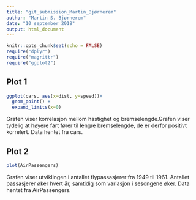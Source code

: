 ```yaml
---
title: "git_submission_Martin_Bjørnerem"
author: "Martin S. Bjørnerem"
date: "10 september 2018"
output: html_document
---
```


```r
knitr::opts_chunk$set(echo = FALSE)
require("dplyr")
require("magrittr")
require("ggplot2")
```

## Plot 1
```r
ggplot(cars, aes(x=dist, y=speed))+
  geom_point() + 
  expand_limits(x=0)
```

Grafen viser korrelasjon mellom hastighet og bremselengde.Grafen viser tydelig at høyere fart fører til lengre bremselengde, de er derfor positivt korrelert. Data hentet fra cars.

## Plot 2 
```r
plot(AirPassengers)
```

Grafen viser utviklingen i antallet flypassasjerer fra 1949 til 1961. Antallet passasjerer øker hvert år, samtidig som variasjon i sesongene øker. Data hentet fra AirPassengers. 

